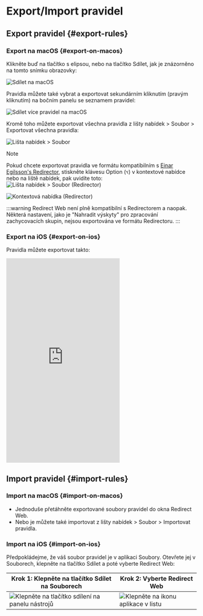 # Export/Import pravidel

## Export pravidel {#export-rules}

### Export na macOS {#export-on-macos}

Klikněte buď na tlačítko s elipsou, nebo na tlačítko Sdílet, jak je znázorněno na tomto snímku obrazovky:

![Sdílet na macOS](/img/share-on-macos.png)

Pravidla můžete také vybrat a exportovat sekundárním kliknutím (pravým kliknutím) na bočním panelu se seznamem pravidel:

![Sdílet více pravidel na macOS](/img/multiselect-on-macos.png)

Kromě toho můžete exportovat všechna pravidla z lišty nabídek > Soubor > Exportovat všechna pravidla:

![Lišta nabídek > Soubor](/img/menubar-file.png)

> [!NOTE]
> Pokud chcete exportovat pravidla ve formátu kompatibilním s [Einar Egilsson's Redirector](https://einaregilsson.com/redirector/), stiskněte klávesu Option (`⌥`) v kontextové nabídce nebo na liště nabídek, pak uvidíte toto:
> ![Lišta nabídek > Soubor (Redirector)](/img/menubar-file-redirector.png)
>
> ![Kontextová nabídka (Redirector)](/img/context-menu-redirector.png)
>
> :::warning
> Redirect Web není plně kompatibilní s Redirectorem a naopak. Některá nastavení, jako je "Nahradit výskyty" pro zpracování zachycovacích skupin, nejsou exportována ve formátu Redirectoru.
> :::

### Export na iOS {#export-on-ios}

Pravidla můžete exportovat takto:

<iframe height="540" src="https://www.youtube.com/embed/uQ6-SLEMlT4" title="iOS Demo Video for exporting rules (YouTube)" frameborder="0" allow="accelerometer; autoplay; clipboard-write; encrypted-media; gyroscope; picture-in-picture; web-share" allowfullscreen></iframe>

## Import pravidel {#import-rules}

### Import na macOS {#import-on-macos}

- Jednoduše přetáhněte exportované soubory pravidel do okna Redirect Web.
- Nebo je můžete také importovat z lišty nabídek > Soubor > Importovat pravidla.

### Import na iOS {#import-on-ios}

Předpokládejme, že váš soubor pravidel je v aplikaci Soubory. Otevřete jej v Souborech, klepněte na tlačítko Sdílet a poté vyberte Redirect Web:

| Krok 1: Klepněte na tlačítko Sdílet na Souborech                              | Krok 2: Vyberte Redirect Web                                        |
| -------------------------------------------------------------------------- | ------------------------------------------------------------------- |
| ![Klepněte na tlačítko sdílení na panelu nástrojů](/img/files-share-ios.png) | ![Klepněte na ikonu aplikace v listu](/img/share-sheet-ios.png) |
